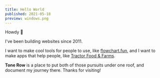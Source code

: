 ```yaml
---
title: Hello World
published: 2021-05-18
preview: windows.png
---
```


Howdy 🐛

I've been building websites since 2011.

I want to make cool tools for people to use, like [flowchart.fun](https://flowchart.fun), and I want to make apps that help people, like [Tractor Food & Farms](/partnerships/tractor-food-and-farms).

**Tone Row** is a place to put both of those pursuits under one roof, and document my journey there. Thanks for visiting!
